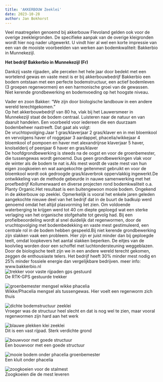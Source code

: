 ```yaml
---
title: 'AKKERBOUW Zeeklei'
date: 2023-10-28
author: Jan Bokhorst
---
```


Veel maatregelen genoemd bij akkerbouw Flevoland gelden ook voor de overige zeekleigronden. De specifieke aanpak van de overige kleigronden wordt hier nog nader uitgewerkt. U vindt hier al wel een korte impressie van een van de mooiste voorbeelden van werken aan bodemkwaliteit: Bakkerbio in Munnekezijl. 


**Het bedrijf Bakkerbio in Munnekezijl (Fr)** 

Dankzij vaste rijpaden, alle percelen het hele jaar door bedekt met een wortelend gewas en vaste mest is er bij akkerbouwbedrijf Bakkerbio een bodem ontstaan met een perfecte bodemstructuur, een actief bodemleven (3 groepen regenwormen) en een harmonische groei van de gewassen. Niet kerende grondbewerking en bodemvoeding op het hoogste niveau.  

Vader en zoon Bakker: "We zijn door biologische landbouw in een andere wereld terechtgekomen."  
Op het akkerbouwbedrijf van 80 ha, vlak bij het Lauwersmeer in Munnekezijl staat de bodem centraal. Luisteren naar de natuur en van daaruit handelen. Een voorbeeld voor iedereen die een duurzaam bodembeheer nastreeft. Dat gaat als volgt:  
De vruchtopvolging:Jaar 1 gras/klaverjaar 2 gras/klaver en in mei bloemkool en vervolgens haver of roggejaar 3 aardappel, phacelia/wikkejaar 4 bloemkool of pompoen en haver met alexandrijnse klaverjaar 5 haver, knolselderij of peenjaar 6 haver en gras/klaver  
De hoofdgrondbewerking is steeds na de oogst en voor de groenbemester, die tussengewas wordt genoemd. Dus geen grondbewerkingen vlak voor de winter als de bodem te nat is.Als mest wordt de vaste mest van hun eigen zoogkoeien en wat aangekochte geitenmest gebruikt en voor de bloemkool wordt ook gedroogde gras/klaverbrok oppervlakkig ingewerkt.De ontwikkeling van de methode gebeurde in nauwe samenwerking met het proefbedrijf Kollumerwaard en diverse projecten rond bodemkwaliteit o.a. Planty Organic.Het resultaat is een buitengewoon mooie bodem. Ongekend in de akkerbouw op zeeklei. Opmerkelijk is vooral het enkele jaren geleden aangekochte nieuwe deel van het bedrijf dat in de buurt de badkuip werd genoemd omdat het altijd plasvorming liet zien. Om voldoende waterberging te krijgen werd tot 40 cm diepte geploegd wat een sterke verlaging van het organische stofgehalte tot gevolg had. Bij een profielbeoordeling wordt al snel duidelijk dat regenwormen, door de vruchtopvolging met bodembedekking en vaste mest gestimuleerd, een centrale rol in de bodem hebben gespeeld.Bij niet kerende grondbewerking zijn slakken vaak een probleem. Hier zijn er juist minder dan bij geploegde teelt, omdat loopkevers het aantal slakken beperken. De eitjes van de koolvlieg worden door een schoffel met luchtondersteuning weggeblazen. Door de biologische teelt zijn we in een andere wereld terecht gekomen, zeggen de enthousiaste telers. Het bedrijf heeft 30% minder mest nodig en 25% minder fossiele energie dan vergelijkbare bedrijven. meer info: www.bakkerbio.nl   
![trekker voor vaste rijpaden gps gestuurd](../img/26c815d3-98a0-497a-bfcf-f01f6ecbb37a-1920w.jpg)   
De RTK-GPS gestuurde trekker


![groenbemester mengsel wikke phacelia](../img/mzijlleersumoleander016(Medium)-1920w.jpg)   
Wikke/Phacelia mengsel als tussengewas. Hier voelt een regenworm zich thuis


![dichte bodemstructuur zeeklei](../img/mzijlleersumoleander019(Medium)-1920w.jpg)   
Vroeger was de structuur heel slecht en dat is nog wel te zien, maar vooral regenwormen zijn hard aan het werk


![blauwe plekken klei zeeklei](../img/mzijlleersumoleander025(Medium)-1920w.jpg)   
Dit is een vast rijpad. Sterk verdichte grond


![bouwvoor met goede structuur](../img/mzijlleersumoleander027(Medium)-ceade4b3-1920w.jpg)   
Een bouwvoor met een goede structuur


![mooie bodem onder phacelia groenbemester](../img/mzijlleersumoleander028(Medium)-1920w.jpg)   
Een kluit onder phacelia


![zoogkoeien voor de stalmest](../img/mzijlleersumoleander042(Medium)-1920w.jpg)   
Zoogkoeien die de mest leveren


